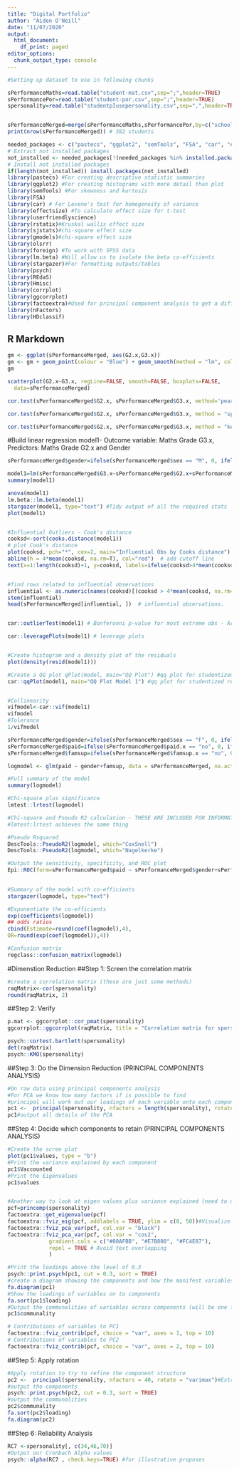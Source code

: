 ```yaml
---
title: "Digital Portfolio"
author: "Aiden O'Neill"
date: "11/07/2020"
output:
  html_document:
    df_print: paged
editor_options:
  chunk_output_type: console
---
```


```r
#Setting up dataset to use in following chunks

sPerformanceMaths=read.table("student-mat.csv",sep=";",header=TRUE)
sPerformancePor=read.table("student-por.csv",sep=";",header=TRUE)
spersonality=read.table("studentpIusepersonality.csv",sep=",",header=TRUE)


sPerformanceMerged=merge(sPerformanceMaths,sPerformancePor,by=c("school","sex","age","address","famsize","Pstatus","Medu","Fedu","Mjob","Fjob","reason","nursery","internet"))
print(nrow(sPerformanceMerged)) # 382 students

needed_packages <- c("pastecs", "ggplot2", "semTools", "FSA", "car", "effectsize", "userfriendlyscience", "rstatix", "sjstats", "gmodels","stargazer","lm.beta","foreign","olsrr", "psych",  "REdaS", "Hmisc", "corrplot", "ggcorrplot", "factoextra",  "nFactors", "HDclassif")                                    
# Extract not installed packages
not_installed <- needed_packages[!(needed_packages %in% installed.packages()[ , "Package"])]    
# Install not installed packages
if(length(not_installed)) install.packages(not_installed)                            
library(pastecs) #For creating descriptive statistic summaries
library(ggplot2) #For creating histograms with more detail than plot
library(semTools) #For skewness and kurtosis
library(FSA)
library(car) # For Levene's test for homogeneity of variance 
library(effectsize) #To calculate effect size for t-test
library(userfriendlyscience)
library(rstatix)#Kruskal wallis effect size
library(sjstats)#chi-square effect size
library(gmodels)#chi-square effect size
library(olsrr)
library(foreign) #To work with SPSS data
library(lm.beta) #Will allow us to isolate the beta co-efficients
library(stargazer)#For formatting outputs/tables
library(psych)
library(REdaS)
library(Hmisc)
library(corrplot)
library(ggcorrplot)
library(factoextra)#Used for principal component analysis to get a different view of eigenvalues
library(nFactors)
library(HDclassif)

```

## R Markdown

```r
gm <- ggplot(sPerformanceMerged, aes(G2.x,G3.x))
gm <- gm + geom_point(colour = "Blue") + geom_smooth(method = "lm", colour = "Blue", se = F)
gm

scatterplot(G2.x~G3.x, regLine=FALSE, smooth=FALSE, boxplots=FALSE, 
  data=sPerformanceMerged)

cor.test(sPerformanceMerged$G2.x, sPerformanceMerged$G3.x, method='pearson')

cor.test(sPerformanceMerged$G2.x, sPerformanceMerged$G3.x, method = "spearman")

cor.test(sPerformanceMerged$G2.x, sPerformanceMerged$G3.x, method = "kendall")

```

#Build linear regression model1- Outcome variable: Maths Grade G3.x, Predictors: Maths Grade G2.x and Gender

```r
sPerformanceMerged$gender=ifelse(sPerformanceMerged$sex == "M", 0, ifelse(sPerformanceMerged$sex == "F", 1, NA))

model1=lm(sPerformanceMerged$G3.x~sPerformanceMerged$G2.x+sPerformanceMerged$gender)
summary(model1)

anova(model1)
lm.beta::lm.beta(model1)
stargazer(model1, type="text") #Tidy output of all the required stats
plot(model1)


#Influential Outliers - Cook's distance
cooksd<-sort(cooks.distance(model1))
# plot Cook's distance
plot(cooksd, pch="*", cex=2, main="Influential Obs by Cooks distance")  
abline(h = 4*mean(cooksd, na.rm=T), col="red")  # add cutoff line
text(x=1:length(cooksd)+1, y=cooksd, labels=ifelse(cooksd>4*mean(cooksd, na.rm=T),names(cooksd),""), col="red")  # add labels


#find rows related to influential observations
influential <- as.numeric(names(cooksd)[(cooksd > 4*mean(cooksd, na.rm=T))])  # influential row numbers
stem(influential)
head(sPerformanceMerged[influential, ])  # influential observations.


car::outlierTest(model1) # Bonferonni p-value for most extreme obs - Are there any cases where the outcome variable has an unusual variable for its predictor values?

car::leveragePlots(model1) # leverage plots


#Create histogram and a density plot of the residuals
plot(density(resid(model1))) 

#Create a QQ plot qPlot(model, main="QQ Plot") #qq plot for studentized resid 
car::qqPlot(model1, main="QQ Plot Model 1") #qq plot for studentized resid


#Collinearity
vifmodel<-car::vif(model1)
vifmodel
#Tolerance
1/vifmodel

```

```r
sPerformanceMerged$gender=ifelse(sPerformanceMerged$sex == "F", 0, ifelse(sPerformanceMerged$sex == "M", 1, NA))
sPerformanceMerged$paid=ifelse(sPerformanceMerged$paid.x == "no", 0, ifelse(sPerformanceMerged$paid.x == "yes", 1, NA))
sPerformanceMerged$famsup=ifelse(sPerformanceMerged$famsup.x == "no", 0, ifelse(sPerformanceMerged$famsup.x == "yes", 1, NA))

logmodel <- glm(paid ~ gender+famsup, data = sPerformanceMerged, na.action = na.exclude, family = binomial(link=logit))

#Full summary of the model
summary(logmodel)

#Chi-square plus significance
lmtest::lrtest(logmodel)

#Chi-square and Pseudo R2 calculation - THESE ARE INCLUDED FOR INFORMATION ONLY
#lmtest:lrtest achieves the same thing

#Pseudo Rsquared 
DescTools::PseudoR2(logmodel, which="CoxSnell")
DescTools::PseudoR2(logmodel, which="Nagelkerke")

#Output the sensitivity, specificity, and ROC plot
Epi::ROC(form=sPerformanceMerged$paid ~ sPerformanceMerged$gender+sPerformanceMerged$famsup, plot="ROC")
                      

#Summary of the model with co-efficients
stargazer(logmodel, type="text")
```

```r
#Exponentiate the co-efficients
exp(coefficients(logmodel))
## odds ratios 
cbind(Estimate=round(coef(logmodel),4),
OR=round(exp(coef(logmodel)),4))

#Confusion matrix
regclass::confusion_matrix(logmodel)

```

#Dimenstion Reduction
##Step 1: Screen the correlation matrix
```r
#create a correlation matrix (these are just some methods)
raqMatrix<-cor(spersonality)
round(raqMatrix, 2)
```

##Step 2: Verify
```r
p.mat <- ggcorrplot::cor_pmat(spersonality)
ggcorrplot::ggcorrplot(raqMatrix, title = "Correlation matrix for spersonality data")

psych::cortest.bartlett(spersonality)
det(raqMatrix)
psych::KMO(spersonality)
```

##Step 3: Do the Dimension Reduction  (PRINCIPAL COMPONENTS ANALYSIS)

```r
#On raw data using principal components analysis
#For PCA we know how many factors if is possible to find
#principal will work out our loadings of each variable onto each component, the proportion each component explained and the cumulative proportion of variance explained 
pc1 <-  principal(spersonality, nfactors = length(spersonality), rotate = "none")
pc1#output all details of the PCA
```

##Step 4: Decide which components to retain (PRINCIPAL COMPONENTS ANALYSIS)
```r
#Create the scree plot
plot(pc1$values, type = "b") 
#Print the variance explained by each component
pc1$Vaccounted 
#Print the Eigenvalues
pc1$values


#Another way to look at eigen values plus variance explained (need to use princomp function of PCA to get right class for use with factoextra functions)
pcf=princomp(spersonality)
factoextra::get_eigenvalue(pcf)
factoextra::fviz_eig(pcf, addlabels = TRUE, ylim = c(0, 50))#Visualize the Eigenvalues
factoextra::fviz_pca_var(pcf, col.var = "black")
factoextra::fviz_pca_var(pcf, col.var = "cos2",
             gradient.cols = c("#00AFBB", "#E7B800", "#FC4E07"), 
             repel = TRUE # Avoid text overlapping
             )

#Print the loadings above the level of 0.3
psych::print.psych(pc1, cut = 0.3, sort = TRUE)
#create a diagram showing the components and how the manifest variables load
fa.diagram(pc1) 
#Show the loadings of variables on to components
fa.sort(pc1$loading)
#Output the communalities of variables across components (will be one for PCA since all the variance is used)
pc1$communality 

# Contributions of variables to PC1
factoextra::fviz_contrib(pcf, choice = "var", axes = 1, top = 10)
# Contributions of variables to PC2
factoextra::fviz_contrib(pcf, choice = "var", axes = 2, top = 10)
```

##Step 5: Apply rotation
```r
#Apply rotation to try to refine the component structure
pc2 <-  principal(spersonality, nfactors = 40, rotate = "varimax")#Extracting 40 factors
#output the components
psych::print.psych(pc2, cut = 0.3, sort = TRUE)
#output the communalities
pc2$communality
fa.sort(pc2$loading)
fa.diagram(pc2) 

```

##Step 6: Reliability Analysis
```r
RC7 <-spersonality[, c(34,46,70)]
#Output our Cronbach Alpha values
psych::alpha(RC7 , check.keys=TRUE) #for illustrative proposes

```

